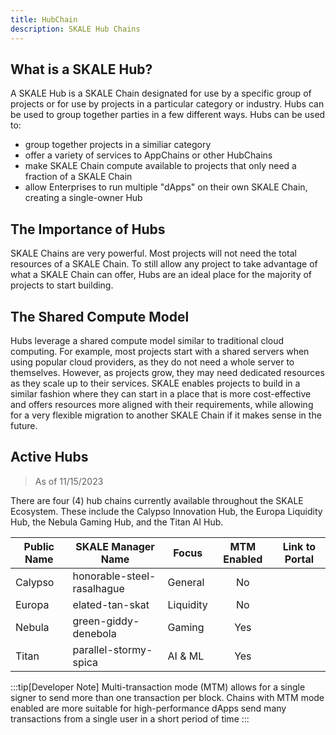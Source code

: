 ```yaml
---
title: HubChain
description: SKALE Hub Chains
---
```


## What is a SKALE Hub?

A SKALE Hub is a SKALE Chain designated for use by a specific group of projects or for use by projects in a particular category or industry.
Hubs can be used to group together parties in a few different ways. Hubs can be used to:

- group together projects in a similiar category
- offer a variety of services to AppChains or other HubChains
- make SKALE Chain compute available to projects that only need a fraction of a SKALE Chain
- allow Enterprises to run multiple "dApps" on their own SKALE Chain, creating a single-owner Hub

## The Importance of Hubs

SKALE Chains are very powerful. Most projects will not need the total resources of a SKALE Chain.
To still allow any project to take advantage of what a SKALE Chain can offer, Hubs are an ideal place for the majority
of projects to start building. 

## The Shared Compute Model
Hubs leverage a shared compute model similar to traditional cloud computing. For example, most projects start with a shared servers when using popular cloud providers, as they
do not need a whole server to themselves. However, as projects grow, they may need dedicated resources as they scale up to their services. SKALE enables projects to build in a similar fashion
where they can start in a place that is more cost-effective and offers resources more aligned with their requirements, while allowing for a very flexible migration to another SKALE Chain if it
makes sense in the future.


## Active Hubs

> As of 11/15/2023

There are four (4) hub chains currently available throughout the SKALE Ecosystem.
These include the Calypso Innovation Hub, the Europa Liquidity Hub, the Nebula Gaming Hub, and the Titan AI Hub.

| Public Name   | SKALE Manager Name         | Focus               | MTM Enabled | Link to Portal                                                       |
| ------------- | -------------------------- | ------------------- | :---------: | :------------------------------------------------------------------: |
| Calypso		| honorable-steel-rasalhague | General             | No          | [<Icon name="external" color="purple" size="1.25rem" />](https://portal.skale.space/chains/calyso) |
| Europa		| elated-tan-skat            | Liquidity           | No          | [<Icon name="external" color="blue" size="1.25rem" />](https://portal.skale.space/chains/europa) |
| Nebula		| green-giddy-denebola       | Gaming              | Yes         | [<Icon name="external" color="green" size="1.25rem" />](https://portal.skale.space/chains/nebula) |
| Titan 		| parallel-stormy-spica      | AI & ML             | Yes         | [<Icon name="external" color="orange" size="1.25rem" />](https://portal.skale.space/chains/titan)  |

:::tip[Developer Note]
Multi-transaction mode (MTM) allows for a single signer to send more than one transaction per block.
Chains with MTM mode enabled are more suitable for high-performance dApps send many transactions from
a single user in a short period of time
:::